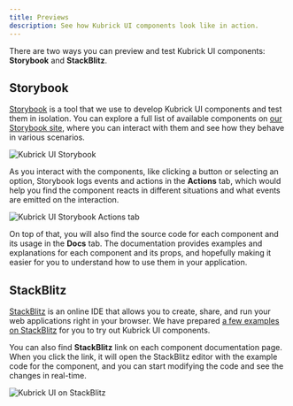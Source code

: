 ```yaml
---
title: Previews
description: See how Kubrick UI components look like in action.
---
```



There are two ways you can preview and test Kubrick UI components: **Storybook** and **StackBlitz**.

## Storybook

[Storybook](https://storybook.js.org/) is a tool that we use to develop Kubrick UI components and test them in isolation. You can explore a full list of available components on [our Storybook site](https://66e68bc88881b2397d6befdb-zlgmfvcbsp.chromatic.com), where you can interact with them and see how they behave in various scenarios.

<Image src={storybookScreenshot} alt="Kubrick UI Storybook" loading="eager" />

As you interact with the components, like clicking a button or selecting an option, Storybook logs events and actions in the **Actions** tab, which would help you find the component reacts in different situations and what events are emitted on the interaction.

<Image src={storybookActionsScreenshot} alt="Kubrick UI Storybook Actions tab" loading="eager" />

On top of that, you will also find the source code for each component and its usage in the **Docs** tab. The documentation provides examples and explanations for each component and its props, and hopefully making it easier for you to understand how to use them in your application.

## StackBlitz

[StackBlitz](https://stackblitz.com/) is an online IDE that allows you to create, share, and run your web applications right in your browser. We have prepared [a few examples on StackBlitz](https://stackblitz.com/@tfirdaus/collections/kubrick) for you to try out Kubrick UI components.

You can also find **StackBlitz** link on each component documentation page. When you click the link, it will open the StackBlitz editor with the example code for the component, and you can start modifying the code and see the changes in real-time.

<Image src={stackblitzScreenshot} alt="Kubrick UI on StackBlitz" quality="high" />

